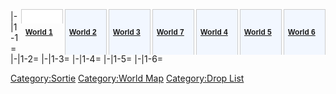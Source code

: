 <div id="world-select" style="float: right; position: relative; display: flex; bottom: -11px;">
<div class="faux-tabber" style="width: 53px; padding: 3px .5em; margin-left: 3px; border: 1px solid #CCC; border-bottom: none; background: white; text-decoration: none; white-space: pre; font: bold 12px Verdana,sans-serif; height: 16px; margin-bottom: -1px;">[[World 1]]</div>
<div class="faux-tabber" style="width: 53px; padding: 3px .5em; margin-left: 3px; border: 1px solid #CCC; border-bottom: none; background: #F2F7FF; text-decoration: none; white-space: pre; font: bold 12px Verdana,sans-serif">[[World 2]]</div>
<div class="faux-tabber" style="width: 53px; padding: 3px .5em; margin-left: 3px; border: 1px solid #CCC; border-bottom: none; background: #F2F7FF; text-decoration: none; white-space: pre; font: bold 12px Verdana,sans-serif">[[World 3]]</div>
<div class="faux-tabber" style="width: 53px; padding: 3px .5em; margin-left: 3px; border: 1px solid #CCC; border-bottom: none; background: #F2F7FF; text-decoration: none; white-space: pre; font: bold 12px Verdana,sans-serif">[[World 7]]</div>
<div class="faux-tabber" style="width: 53px; padding: 3px .5em; margin-left: 3px; border: 1px solid #CCC; border-bottom: none; background: #F2F7FF; text-decoration: none; white-space: pre; font: bold 12px Verdana,sans-serif">[[World 4]]</div>
<div class="faux-tabber" style="width: 53px; padding: 3px .5em; margin-left: 3px; border: 1px solid #CCC; border-bottom: none; background: #F2F7FF; text-decoration: none; white-space: pre; font: bold 12px Verdana,sans-serif">[[World 5]]</div>
<div class="faux-tabber" style="width: 53px; padding: 3px .5em; margin-left: 3px; border: 1px solid #CCC; border-bottom: none; background: #F2F7FF; text-decoration: none; white-space: pre; font: bold 12px Verdana,sans-serif">[[World 6]]</div>
</div>
<tabber>
|-|1-1 =
{{:{{BASEPAGENAME}}/1-1}}
|-|1-2=
{{:{{BASEPAGENAME}}/1-2}}
|-|1-3=
{{:{{BASEPAGENAME}}/1-3}}
|-|1-4=
{{:{{BASEPAGENAME}}/1-4}}
|-|1-5=
{{:{{BASEPAGENAME}}/1-5}}
|-|1-6=
{{:{{BASEPAGENAME}}/1-6}}
</tabber>

{{Navbox World}}
[[Category:Sortie]]
[[Category:World Map]]
[[Category:Drop List]]